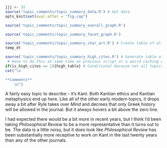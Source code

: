 ```r
jjj <- 32
source('topic_comments/topic_summary_data.R') # Get data
opts_knit$set(eval.after = "fig.cap")
```

```r
source('topic_comments/topic_summary_overall_graph.R')
```

```r
source('topic_comments/topic_summary_facet_graph.R')
```

```r
source('topic_comments/topic_summary_char_art.R') # Create table of all articles in topic
temp_dt
```

```r
source('topic_comments/topic_summary_high_cites.R') # Generate table of highly cited articles. 
 # Have to do this at same time as previous script or a weird caching error occurs.
if(is_high_cites == 1){high_table} # Conditional because not all topics have high cites
cat("\n

**Comments**
	\n")
```

A fairly easy topic to describe - it's Kant. Both Kantian ethics and Kantian metaphysics end up here. Like all of the other early modern topics, it drops away a bit after Ryle takes over _Mind_ and decrees that only Greek history will be allowed in the journal. But it always hovers a bit above the zero line.

I had expected there would be a bit more in recent years, but I think I'd been taking _Philosophical Review_ to be a more representative than it turns out to be. The data is a little noisy, but it does look like _Philosophical Review_ has been substantially more receptive to work on Kant in the last twenty years than any of the other journals.
